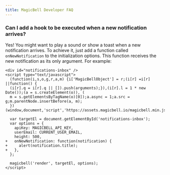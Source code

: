 ```yaml
---
title: MagicBell Developer FAQ
---
```


### Can I add a hook to be executed when a new notification arrives?

Yes! You might want to play a sound or show a toast when a new notification arrives. To achieve it, just add a function called `onNewNotification` to the initialization options. This function receives the new notification as its only argument. For example:

```diff-html
<div id="notifications-inbox" />
<script type="text/javascript">
  (function(i,s,o,g,r,a,m) {i['MagicBellObject'] = r;(i[r] =i[r] ||function() {
  (i[r].q = i[r].q || []).push(arguments);}),(i[r].l = 1 * new Date());(a = s.createElement(o)), (
  m = s.getElementsByTagName(o)[0]);a.async = 1;a.src = g;m.parentNode.insertBefore(a, m);
  })(window,document,'script','https://assets.magicbell.io/magicbell.min.js','magicbell');

  var targetEl = document.getElementById('notifications-inbox');
  var options = {
    apiKey: MAGICBELL_API_KEY,
    userEmail: CURRENT_USER_EMAIL,
    height: 500,
+   onNewNotification: function(notification) {
+     alert(notification.title);
+   },
  };

  magicbell('render', targetEl, options);
</script>
```
